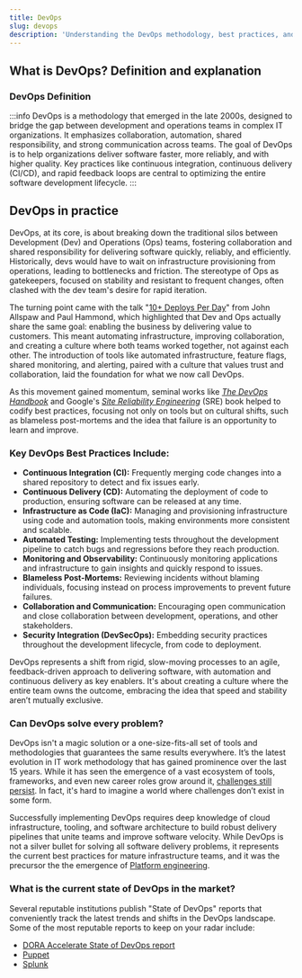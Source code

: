 ```yaml
---
title: DevOps
slug: devops
description: 'Understanding the DevOps methodology, best practices, and its evolution in modern software development'
---
```



## What is DevOps? Definition and explanation

### DevOps Definition

:::info
DevOps is a methodology that emerged in the late 2000s, designed to bridge the gap between development and operations teams in complex IT organizations. It emphasizes collaboration, automation, shared responsibility, and strong communication across teams. The goal of DevOps is to help organizations deliver software faster, more reliably, and with higher quality. Key practices like continuous integration, continuous delivery (CI/CD), and rapid feedback loops are central to optimizing the entire software development lifecycle.
:::

<DefaultCTA />

## DevOps in practice

DevOps, at its core, is about breaking down the traditional silos between Development (Dev) and Operations (Ops) teams, fostering collaboration and shared responsibility for delivering software quickly, reliably, and efficiently. Historically, devs would have to wait on infrastructure provisioning from operations, leading to bottlenecks and friction. The stereotype of Ops as gatekeepers, focused on stability and resistant to frequent changes, often clashed with the dev team's desire for rapid iteration.

The turning point came with the talk "[10+ Deploys Per Day](https://www.youtube.com/watch?v=LdOe18KhtT4)" from John Allspaw and Paul Hammond, which highlighted that Dev and Ops actually share the same goal: enabling the business by delivering value to customers. This meant automating infrastructure, improving collaboration, and creating a culture where both teams worked together, not against each other. The introduction of tools like automated infrastructure, feature flags, shared monitoring, and alerting, paired with a culture that values trust and collaboration, laid the foundation for what we now call DevOps.

As this movement gained momentum, seminal works like _[The DevOps Handbook](https://www.amazon.com/DevOps-Handbook-World-Class-Reliability-Organizations/dp/1942788002)_ and Google's _[Site Reliability Engineering](https://sre.google/sre-book/table-of-contents/)_ (SRE) book helped to codify best practices, focusing not only on tools but on cultural shifts, such as blameless post-mortems and the idea that failure is an opportunity to learn and improve.

### Key DevOps Best Practices Include:

-   **Continuous Integration (CI):** Frequently merging code changes into a shared repository to detect and fix issues early.
-   **Continuous Delivery (CD):** Automating the deployment of code to production, ensuring software can be released at any time.
-   **Infrastructure as Code (IaC):** Managing and provisioning infrastructure using code and automation tools, making environments more consistent and scalable.
-   **Automated Testing:** Implementing tests throughout the development pipeline to catch bugs and regressions before they reach production.
-   **Monitoring and Observability:** Continuously monitoring applications and infrastructure to gain insights and quickly respond to issues.
-   **Blameless Post-Mortems:** Reviewing incidents without blaming individuals, focusing instead on process improvements to prevent future failures.
-   **Collaboration and Communication:** Encouraging open communication and close collaboration between development, operations, and other stakeholders.
-   **Security Integration (DevSecOps):** Embedding security practices throughout the development lifecycle, from code to deployment.

DevOps represents a shift from rigid, slow-moving processes to an agile, feedback-driven approach to delivering software, with automation and continuous delivery as key enablers. It's about creating a culture where the entire team owns the outcome, embracing the idea that speed and stability aren’t mutually exclusive.

### Can DevOps solve every problem?

DevOps isn't a magic solution or a one-size-fits-all set of tools and methodologies that guarantees the same results everywhere. It’s the latest evolution in IT work methodology that has gained prominence over the last 15 years. While it has seen the emergence of a vast ecosystem of tools, frameworks, and even new career roles grow around it, [challenges still persist](/blog/future-of-devops/). In fact, it's hard to imagine a world where challenges don’t exist in some form.

Successfully implementing DevOps requires deep knowledge of cloud infrastructure, tooling, and software architecture to build robust delivery pipelines that unite teams and improve software velocity. While DevOps is not a silver bullet for solving all software delivery problems, it represents the current best practices for mature infrastructure teams, and it was the precursor the the emergence of [Platform engineering](/blog/series-a-idp/).

### What is the current state of DevOps in the market?

Several reputable institutions publish "State of DevOps" reports that conveniently track the latest trends and shifts in the DevOps landscape. Some of the most reputable reports to keep on your radar include:

-   [DORA Accelerate State of DevOps report](https://cloud.google.com/resources/devops/state-of-devops)
-   [Puppet](https://www.puppet.com/resources/history-of-devops-reports)
-   [Splunk](https://www.splunk.com/en_us/blog/learn/state-of-devops.html)

<DefaultCTA />
